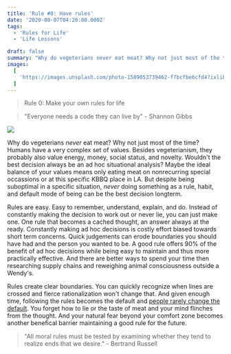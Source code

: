 ```yaml
---
title: 'Rule #0: Have rules'
date: '2020-08-07T04:20:00.000Z'
tags:
  - 'Rules for Life'
  - 'Life Lessons'

draft: false
summary: "Why do vegeterians never eat meat? Why not just most of the time? Wouldn't the best decision always be an ad hoc situational analysis?"
images:
  [
    'https://images.unsplash.com/photo-1589053739462-f7bcfbe6cfd4?ixlib=rb-1.2.1&ixid=eyJhcHBfaWQiOjEyMDd9&auto=format&fit=crop&w=1350&q=80',
  ]
---
```


> Rule 0: Make your own rules for life

> "Everyone needs a code they can live by" - Shannon Gibbs

![](https://images.unsplash.com/photo-1589053739462-f7bcfbe6cfd4?ixlib=rb-1.2.1&ixid=eyJhcHBfaWQiOjEyMDd9&auto=format&fit=crop&w=1350&q=80)

Why do vegeterians _never_ eat meat? Why not just most of the time? Humans have a very complex set of values. Besides vegeterianism, they probably also value energy, money, social status, and novelty. Wouldn't the best decision always be an ad hoc situational analysis? Maybe the ideal balance of your values means only eating meat on nonrecurring special occassions or at this specific KBBQ place in LA. But despite being suboptimal in a specific situation, _never_ doing something as a rule, habit, and default mode of being can be the best decision longterm.

Rules are easy. Easy to remember, understand, explain, and do. Instead of constantly making the decision to work out or never lie, you can just make one. One rule that becomes a cached thought, an answer always at the ready. Constantly making ad hoc decisions is costly effort biased towards short term concerns. Quick judgements can erode boundaries you should have had and the person you wanted to be. A good rule offers 90% of the benefit of ad hoc decisions while being easy to maintain and thus more practically effective. And there are better ways to spend your time then researching supply chains and reweighing animal consciousness outside a Wendy's.

Rules create clear boundaries. You can quickly recognize when lines are crossed and fierce rationalization won't change that. And given enough time, following the rules becomes the default and [people rarely change the default](https://jsfuentes.com/posts/be-uncomfortable). You forget how to lie or the taste of meat and your mind flinches from the thought. And your natural fear beyond your comfort zone becomes another benefical barrier maintaining a good rule for the future.

> "All moral rules must be tested by examining whether they tend to realize ends that we desire." - Bertrand Russell
